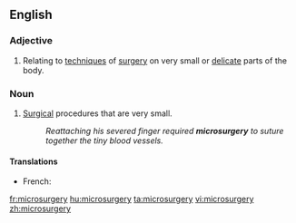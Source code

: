 ==English==
{{wikipedia}}
===Adjective===
{{en-adj|-}}

#Relating to [[technique]]s of [[surgery]] on very small or [[delicate]] parts of the body.

===Noun===
{{en-noun|pl=microsurgeries}}

#[[surgery|Surgical]] procedures that are very small.
#:''Reattaching his severed finger required '''microsurgery''' to suture together the tiny blood vessels.''

====Translations====
{{trans-top|surgical procedures that are very small}}
* French: {{t|fr|microchirurgie|f}}
{{trans-mid}}
{{trans-bottom}}

[[fr:microsurgery]]
[[hu:microsurgery]]
[[ta:microsurgery]]
[[vi:microsurgery]]
[[zh:microsurgery]]